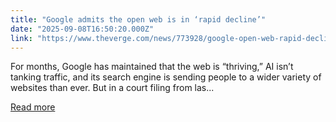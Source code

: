 ```yaml
---
title: "Google admits the open web is in ‘rapid decline’"
date: "2025-09-08T16:50:20.000Z"
link: "https://www.theverge.com/news/773928/google-open-web-rapid-decline"
---
```


For months, Google has maintained that the web is “thriving,” AI isn’t tanking traffic, and its search engine is sending people to a wider variety of websites than ever. But in a court filing from las...

[Read more](https://www.theverge.com/news/773928/google-open-web-rapid-decline)
